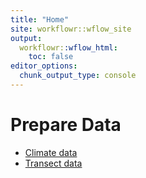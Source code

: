 ```yaml
---
title: "Home"
site: workflowr::wflow_site
output:
  workflowr::wflow_html:
    toc: false
editor_options:
  chunk_output_type: console
---
```


# Prepare Data
- [Climate data](prepare_climate.html)
- [Transect data](prepare_transects_data.html)
